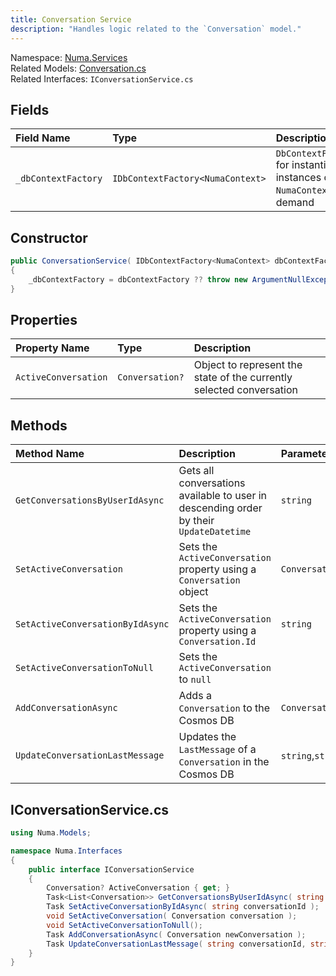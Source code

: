 ```yaml
---
title: Conversation Service
description: "Handles logic related to the `Conversation` model."
---
```


Namespace: [Numa.Services](numaservices)<br />
Related Models: [Conversation.cs](../models/conversation)<br />
Related Interfaces: `IConversationService.cs`

## Fields
| Field Name | Type | Description |
|:-----------|:-----------|:------------|
|`_dbContextFactory`|`IDbContextFactory<NumaContext>`|`DbContextFactory` for instantiating instances of `NumaContext` on-demand|

## Constructor
```csharp
public ConversationService( IDbContextFactory<NumaContext> dbContextFactory )
{
    _dbContextFactory = dbContextFactory ?? throw new ArgumentNullException( nameof( dbContextFactory ) );
}
```

## Properties
| Property Name | Type | Description |
|:-----------|:-----------|:------------|
|`ActiveConversation`|`Conversation?`|Object to represent the state of the currently selected conversation|

## Methods
| Method Name | Description | Parameters | Return Type |
|:-----------|:-----------|:------------|:------------|
|`GetConversationsByUserIdAsync`|Gets all conversations available to user in descending order by their `UpdateDatetime`|`string`|`Task<List<Conversation>>`|
|`SetActiveConversation`|Sets the `ActiveConversation` property using a `Conversation` object|`Conversation`|`void`|
|`SetActiveConversationByIdAsync`|Sets the `ActiveConversation` property using a `Conversation.Id`|`string`|`Task`|
|`SetActiveConversationToNull`|Sets the `ActiveConversation` to `null`||`void`|
|`AddConversationAsync`|Adds a `Conversation` to the Cosmos DB|`Conversation`|`Task`|
|`UpdateConversationLastMessage`|Updates the `LastMessage` of a `Conversation` in the Cosmos DB|`string`,`string`|`Task`|

## IConversationService.cs
```csharp
using Numa.Models;

namespace Numa.Interfaces
{
    public interface IConversationService
    {
        Conversation? ActiveConversation { get; }
        Task<List<Conversation>> GetConversationsByUserIdAsync( string userId );
        Task SetActiveConversationByIdAsync( string conversationId );
        void SetActiveConversation( Conversation conversation );
        void SetActiveConversationToNull();
        Task AddConversationAsync( Conversation newConversation );
        Task UpdateConversationLastMessage( string conversationId, string inputMessage );
    }
}
```